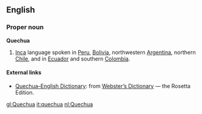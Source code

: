 ==English==
{{wikipedia}}
===Proper noun===
'''Quechua'''

# [[Inca]] language spoken in [[Peru]], [[Bolivia]], northwestern [[Argentina]], northern [[Chile]], and in [[Ecuador]] and southern [[Colombia]].


==== External links====
*[http://www.websters-online-dictionary.org/definition/Quechua-english/ Quechua–English Dictionary]: from [http://www.websters-online-dictionary.org/ Webster’s Dictionary] — the Rosetta Edition.

[[gl:Quechua]]
[[it:quechua]]
[[nl:Quechua]]